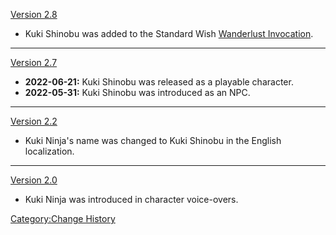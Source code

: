 [[Version 2.8]]
*Kuki Shinobu was added to the Standard Wish [[Wanderlust Invocation]].
----
[[Version 2.7]]
* '''2022-06-21:''' Kuki Shinobu was released as a playable character.
* '''2022-05-31:''' Kuki Shinobu was introduced as an NPC.
----
[[Version 2.2]]
* Kuki Ninja's name was changed to Kuki Shinobu in the English localization.
----
[[Version 2.0]]
* Kuki Ninja was introduced in character voice-overs.
<noinclude>[[Category:Change History]]</noinclude>